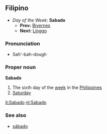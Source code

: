 {{rfc}}
==Filipino==
*''Day of the Week:'' '''Sabado'''
**'''Prev:''' [[Biyernes]]
**'''Next:''' [[Linggo]]

===Pronunciation===
*Sah'-bah-dough

===Proper noun===
'''Sabado'''
#The sixth day of the [[week]] in the [[Philippines]]
#[[Saturday]]

[[it:Sabado]]
[[nl:Sabado]]

===See also===
*[[sábado]]